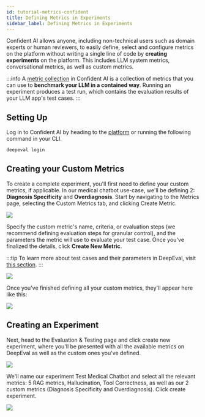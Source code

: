 ```yaml
---
id: tutorial-metrics-confident
title: Defining Metrics in Experiments
sidebar_label: Defining Metrics in Experiments
---
```


Confident AI allows anyone, including non-technical users such as domain experts or human reviewers, to easily define, select and configure metrics on the platform without writing a single line of code by **creating experiments** on the platform. This includes LLM system metrics, conversational metrics, as well as custom metrics.

:::info
A [metric collection](https://documentation.confident-ai.com) in Confident AI is a collection of metrics that you can use to **benchmark your LLM in a contained way**. Running an experiment produces a test run, which contains the evaluation results of your LLM app's test cases.
:::

## Setting Up

Log in to Confident AI by heading to the [platform](https://app.confident-ai.com/) or running the following command in your CLI.

```bash
deepeval login
```

## Creating your Custom Metrics

To create a complete experiment, you'll first need to define your custom metrics, if applicable. In our medical chatbot use-case, we'll be defining 2: **Diagnosis Specificity** and **Overdiagnosis**. Start by navigating to the Metrics page, selecting the Custom Metrics tab, and clicking Create Metric.

<div
  style={{
    display: "flex",
    alignItems: "center",
    justifyContent: "center",
  }}
>
  <img
    src="https://deepeval-docs.s3.amazonaws.com/01_choose_metrics.svg"
    style={{
      marginTop: "20px",
      marginBottom: "20px",
      height: "auto",
      maxHeight: "800px",
    }}
  />
</div>

Specify the custom metric's name, criteria, or evaluation steps (we recommend defining evaluation steps for granular control), and the parameters the metric will use to evaluate your test case. Once you've finalized the details, click **Create New Metric**.

:::tip
To learn more about test cases and their parameters in DeepEval, visit [this section](/docs/evaluation-test-cases).
:::

<div
  style={{
    display: "flex",
    alignItems: "center",
    justifyContent: "center",
  }}
>
  <img
    src="https://deepeval-docs.s3.amazonaws.com/02_choose_metrics.svg"
    style={{
      marginTop: "20px",
      marginBottom: "20px",
      height: "auto",
      maxHeight: "800px",
    }}
  />
</div>

Once you've finished defining all your custom metrics, they'll appear here like this:

<div
  style={{
    display: "flex",
    alignItems: "center",
    justifyContent: "center",
  }}
>
  <img
    src="https://deepeval-docs.s3.amazonaws.com/03_choose_metrics.svg"
    style={{
      marginTop: "20px",
      marginBottom: "20px",
      height: "auto",
      maxHeight: "800px",
    }}
  />
</div>

## Creating an Experiment

Next, head to the Evaluation & Testing page and click create new experiment, where you'll be presented with all the available metrics on DeepEval as well as the custom ones you've defined.

<div
  style={{
    display: "flex",
    alignItems: "center",
    justifyContent: "center",
  }}
>
  <img
    src="https://deepeval-docs.s3.amazonaws.com/04_choose_metrics.svg"
    style={{
      marginTop: "20px",
      marginBottom: "20px",
      height: "auto",
      maxHeight: "800px",
    }}
  />
</div>

We'll name our experiment Test Medical Chatbot and select all the relevant metrics: 5 RAG metrics, Hallucination, Tool Correctness, as well as our 2 custom metrics (Diagnosis Specificity and Overdiagnosis). Click create experiment.

<div
  style={{
    display: "flex",
    alignItems: "center",
    justifyContent: "center",
  }}
>
  <img
    src="https://deepeval-docs.s3.amazonaws.com/05_choose_metrics.svg"
    style={{
      marginTop: "20px",
      marginBottom: "20px",
      height: "auto",
      maxHeight: "800px",
    }}
  />
</div>

